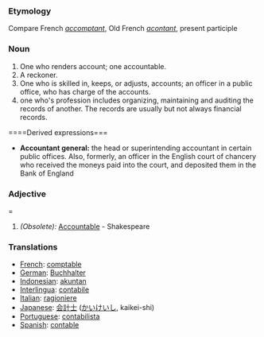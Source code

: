 ===Etymology===
Compare French ''[[accomptant]]'', Old French ''[[acontant]]'', present participle
===Noun===
#One who renders account; one accountable.
#A reckoner.
#One who is skilled in, keeps, or adjusts, accounts; an officer in a public office, who has charge of the accounts.
#one who's profession includes organizing, maintaining and auditing the records of another.  The records are usually but not always financial records.
====Derived expressions===
*'''Accountant general:''' the head or superintending accountant in certain public offices. Also, formerly, an officer in the English court of chancery who received the moneys paid into the court, and deposited them in the Bank of England
===Adjective====
#''(Obsolete):'' [[Accountable]] - Shakespeare

=== Translations ===
*[[French]]: [[comptable]]
*[[German]]: [[Buchhalter]]
*[[Indonesian]]: [[akuntan]]
*[[Interlingua]]: [[contabile]]
*[[Italian]]: [[ragioniere]]
*[[Japanese]]: [[会計士]] ([[かいけいし]], kaikei-shi)
*[[Portuguese]]: [[contabilista]]
*[[Spanish]]: [[contable]]